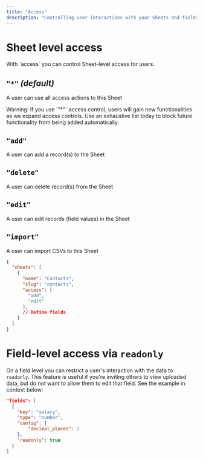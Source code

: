 ```yaml
---
title: "Access"
description: "Controlling user interactions with your Sheets and fields"
---
```


# Sheet level access

<ParamField path="access" type="array" default="*" optional>
With `access` you can control Sheet-level access for users. 
</ParamField>

## `"*"` _(default)_
A user can use all access actions to this Sheet

<Warning>
Warning: If you use `"*"` access control, users will gain new functionalities as we expand access controls. Use an exhaustive list today to block future functionality from being added automatically.
</Warning>

  
## `"add"`
A user can add a record(s) to the Sheet

## `"delete"`
A user can delete record(s) from the Sheet

## `"edit"`
A user can edit records (field values) in the Sheet
  
## `"import"`
A user can import CSVs to this Sheet


```json
{
  "sheets": [
    {
      "name": "Contacts",
      "slug": "contacts",
      "access": [
        "add",
        "edit"
      ],
      // Define fields
    }
  ]
}
```



# Field-level access via `readonly`

On a field level you can restrict a user's interaction with the data to `readonly`. This feature is useful if you're inviting others to view uploaded data, but do not want to allow them to edit that field. See the example in context below:

```json
"fields": [
  {
    "key": "salary",
    "type": "number",
    "config": {
        "decimal_places": 2
    },
    "readonly": true
  }
]
```
